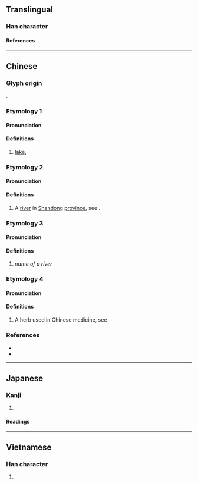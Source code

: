 {{also|泊|泺}}
{{character info}}
==Translingual==

===Han character===
{{Han char|rn=85|rad=水|as=15|sn=18|four=32194|canj=EVID|ids=⿰氵樂}}

====References====
{{Han ref|kx=0658.060|dkj=18563|dj=1068.100|hdz=31779.010|uh=6FFC}}

----

==Chinese==
{{zh-forms|s=泺|alt=泊-“lake”,𤄶,𤃸}}

===Glyph origin===
{{Han etym}}
{{Han compound|水|alt1=氵|樂|ls=psc|c1=s|t1=water|c2=p}}.

===Etymology 1===

====Pronunciation====
{{zh-pron
|m=pō,bó,pò,1nb=standard in Mainland,2nb=standard in Taiwan,3nb=variant in Taiwan
|c=bok6,pok3,baak3
|mc=2+5
|oc=n,1+4
|cat=n
}}

====Definitions====
{{zh-hanzi}}

# [[lake]], {{zh-alt form|泊|nocap=y}}

===Etymology 2===

====Pronunciation====
{{zh-pron
|m=luò
|c=lok6
|mc=4
|oc=y,2
|cat=pn
}}

====Definitions====
{{zh-hanzi}}

# A [[river]] in [[Shandong]] [[province]], see {{zh-l|濼水}}.

===Etymology 3===

====Pronunciation====
{{zh-pron
|m=lù
|c=luk6 
|mc=1+3
|oc=n,5+6
|cat=pn
}}

====Definitions====
{{zh-hanzi}}

# ''name of a river''

===Etymology 4===

====Pronunciation====
{{zh-pron
|m=lì
|c=lik1
|mc=6
|oc=n,3
|cat=pn
}}

====Definitions====
{{zh-hanzi}}

# A herb used in Chinese medicine, see {{zh-l|貫眾}}

===References===
* {{R:twedu|B02333}}
* {{R:yue:Hanzi}}

----

==Japanese==

===Kanji===
{{ja-kanji|grade=|rs=水15}}

# {{rfdef|ja|sort=水15}}

====Readings====
{{ja-readings
|on=ろく, ほく
}}

----

==Vietnamese==

===Han character===
{{vi-readings|rs=水15|reading=lạc}}

# {{rfdef|vi|sort=水15}}